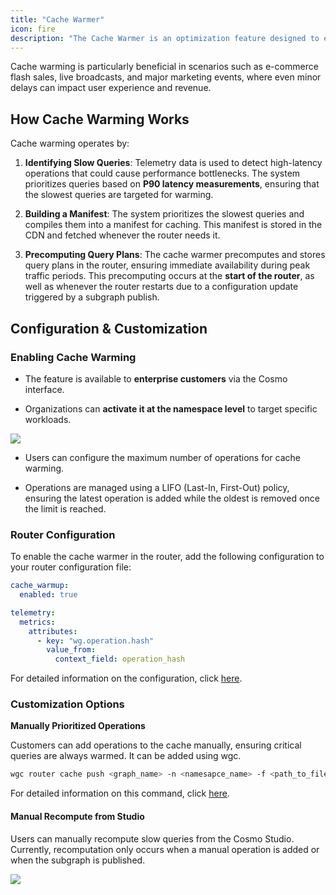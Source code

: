 ```yaml
---
title: "Cache Warmer"
icon: fire
description: "The Cache Warmer is an optimization feature designed to enhance GraphQL Federation performance by precomputing query plans and storing them in the cache. This proactive caching mechanism reduces latency spikes caused by cold starts and ensures that high-traffic applications can handle demand surges without performance degradation."
---
```


Cache warming is particularly beneficial in scenarios such as e-commerce flash sales, live broadcasts, and major marketing events, where even minor delays can impact user experience and revenue.

## How Cache Warming Works

Cache warming operates by:

1. **Identifying Slow Queries**: Telemetry data is used to detect high-latency operations that could cause performance bottlenecks. The system prioritizes queries based on **P90 latency measurements**, ensuring that the slowest queries are targeted for warming.

2. **Building a Manifest**: The system prioritizes the slowest queries and compiles them into a manifest for caching. This manifest is stored in the CDN and fetched whenever the router needs it.

3. **Precomputing Query Plans**: The cache warmer precomputes and stores query plans in the router, ensuring immediate availability during peak traffic periods. This precomputing occurs at the **start of the router**, as well as whenever the router restarts due to a configuration update triggered by a subgraph publish.

## Configuration & Customization

### Enabling Cache Warming

- The feature is available to **enterprise customers** via the Cosmo interface.

- Organizations can **activate it at the namespace level** to target specific workloads.

<Frame>
  <img src="/images/concepts/image-3.png" />
</Frame>

- Users can configure the maximum number of operations for cache warming.

- Operations are managed using a LIFO (Last-In, First-Out) policy, ensuring the latest operation is added while the oldest is removed once the limit is reached.

### Router Configuration

To enable the cache warmer in the router, add the following configuration to your router configuration file:

```yaml
cache_warmup:
  enabled: true

telemetry:
  metrics:
    attributes:
      - key: "wg.operation.hash"
        value_from:
          context_field: operation_hash
```

For detailed information on the configuration, click [here](/router/configuration#cache-warmer).

### Customization Options

**Manually Prioritized Operations**

Customers can add operations to the cache manually, ensuring critical queries are always warmed. It can be added using wgc.

```bash
wgc router cache push <graph_name> -n <namesapce_name> -f <path_to_file>
```

For detailed information on this command, click [here](/cli/router/cache/push).

#### **Manual Recompute from Studio**

Users can manually recompute slow queries from the Cosmo Studio. Currently, recomputation only occurs when a manual operation is added or when the subgraph is published.

<Frame>
  <img src="/images/concepts/image-4.png" />
</Frame>
